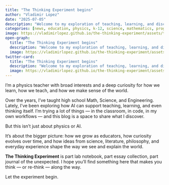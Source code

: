 ```yaml
---
title: "The Thinking Experiment begins"
author: "Vladimir Lopez"
date: "2025-07-05"
description: "Welcome to my exploration of teaching, learning, and discovery. A physics teacher's journey into AI, coding, and reimagining education."
categories: [news, education, physics, k-12, science, mathematics, programming, technology, philosophy, history, culture]
image: https://vladimirlopez.github.io/the-thinking-experiment/assets/tte-thumb-teaching.png
open-graph:
  title: "The Thinking Experiment begins"
  description: "Welcome to my exploration of teaching, learning, and discovery. A physics teacher's journey into AI, coding, and reimagining education."
  image: https://vladimirlopez.github.io/the-thinking-experiment/assets/tte-thumb-teaching.png
twitter-card:
  title: "The Thinking Experiment begins"
  description: "Welcome to my exploration of teaching, learning, and discovery. A physics teacher's journey into AI, coding, and reimagining education."
  image: https://vladimirlopez.github.io/the-thinking-experiment/assets/tte-thumb-teaching.png
---
```


I'm a physics teacher with broad interests and a deep curiosity for how we learn, how we teach, and how we make sense of the world.

Over the years, I’ve taught high school Math, Science, and Engineering. Lately, I’ve been exploring how AI can support teaching, learning, and even thinking itself. I’m trying a lot of things — in the classroom, in code, in my own workflows — and this blog is a space to share what I discover.

But this isn’t just about physics or AI.

It’s about the bigger picture: how we grow as educators, how curiosity evolves over time, and how ideas from science, literature, philosophy, and everyday experience shape the way we see and explain the world.

**The Thinking Experiment** is part lab notebook, part essay collection, part journal of the unexpected. I hope you’ll find something here that makes you think — or re-think — along the way.

Let the experiment begin.
